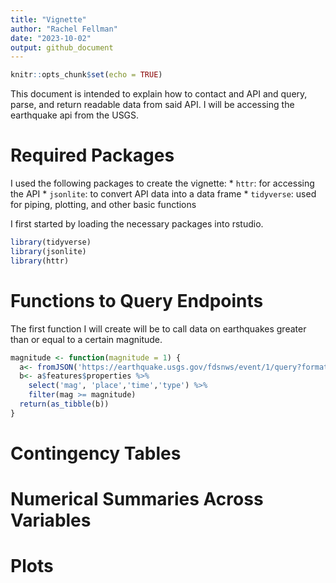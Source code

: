 ```yaml
---
title: "Vignette"
author: "Rachel Fellman"
date: "2023-10-02"
output: github_document
---
```


```r
knitr::opts_chunk$set(echo = TRUE)
```
This document is intended to explain how to contact and API and query, parse, and return readable data from said API. I will be accessing the earthquake api from the USGS.

# Required Packages
I used the following packages to create the vignette:
  * `httr`: for accessing the API
  * `jsonlite`: to convert API data into a data frame
  * `tidyverse`: used for piping, plotting, and other basic functions


I first started by loading the necessary packages into rstudio. 

```r
library(tidyverse)
library(jsonlite)
library(httr)
```


# Functions to Query Endpoints

The first function I will create will be to call data on earthquakes greater than or equal to a certain magnitude. 

```r
magnitude <- function(magnitude = 1) {
  a<- fromJSON('https://earthquake.usgs.gov/fdsnws/event/1/query?format=geojson')
  b<- a$features$properties %>% 
    select('mag', 'place','time','type') %>% 
    filter(mag >= magnitude)
  return(as_tibble(b))
}
```




# Contingency Tables

# Numerical Summaries Across Variables

# Plots